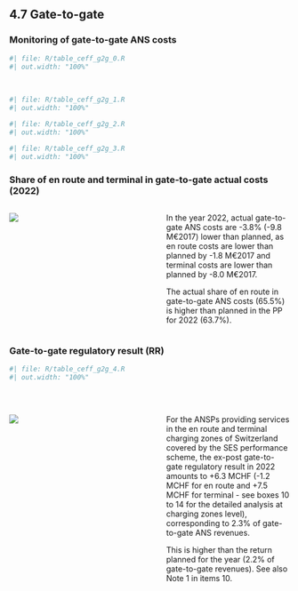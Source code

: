 ## 4.7 Gate-to-gate
### Monitoring of gate-to-gate ANS costs

```{r}
#| file: R/table_ceff_g2g_0.R
#| out.width: "100%"
```  
<br>
```{r}
#| file: R/table_ceff_g2g_1.R
#| out.width: "100%"
```  

```{r}
#| file: R/table_ceff_g2g_2.R
#| out.width: "100%"
```  

```{r}
#| file: R/table_ceff_g2g_3.R
#| out.width: "100%"
```  



### Share of en route and terminal in gate-to-gate actual costs (2022)

:::: {.columns}
  
::: {.column width="50%"}
![](images/2022/Switzerland/ceff_g2g_1.png)
:::

::: {.column width="2%"}
:::

::: {.column width="48%"}
In the year 2022, actual gate-to-gate ANS costs are -3.8% (-9.8 M€2017) lower than planned, as en route costs are lower than planned by -1.8 M€2017 and terminal costs are lower than planned by -8.0 M€2017.

The actual share of en route in gate-to-gate ANS costs (65.5%) is higher than planned in the PP for 2022 (63.7%).
:::

::::

### Gate-to-gate regulatory result (RR) 

```{r}
#| file: R/table_ceff_g2g_4.R
#| out.width: "100%"
```  
<br>

:::: {.columns}
  
::: {.column width="50%"}
![](images/2022/Switzerland/ceff_g2g_2.png)
:::

::: {.column width="2%"}
:::

::: {.column width="48%"}
For the ANSPs providing services in the en route and terminal charging zones of Switzerland covered by the SES performance scheme, the ex-post gate-to-gate regulatory result in 2022 amounts to +6.3 MCHF (-1.2 MCHF for en route and +7.5 MCHF for terminal - see boxes 10 to 14 for the detailed analysis at charging zones level), corresponding to 2.3% of gate-to-gate ANS revenues.

This is higher than the return planned for the year (2.2% of gate-to-gate revenues). See also Note 1 in items 10.
:::

::::

